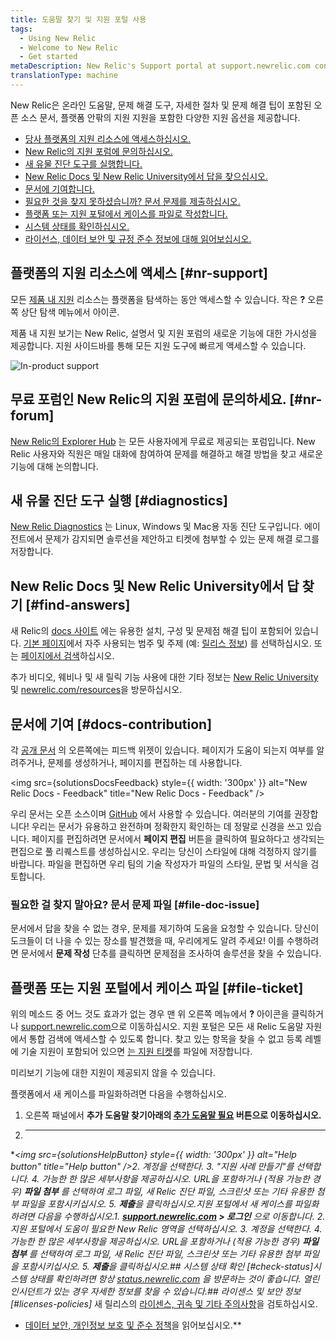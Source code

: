 ```yaml
---
title: 도움말 찾기 및 지원 포털 사용
tags:
  - Using New Relic
  - Welcome to New Relic
  - Get started
metaDescription: New Relic's Support portal at support.newrelic.com contains several levels of self-help informational resources and support services.
translationType: machine
---
```





New Relic은 온라인 도움말, 문제 해결 도구, 자세한 절차 및 문제 해결 팁이 포함된 오픈 소스 문서, 플랫폼 안팎의 지원 지원을 포함한 다양한 지원 옵션을 제공합니다.

* [당사 플랫폼의 지원 리소스에 액세스하십시오.](#nr-support)
* [New Relic의 지원 포럼에 문의하십시오.](#nr-forum)
* [새 유물 진단 도구를 실행합니다.](#diagnostics)
* [New Relic Docs 및 New Relic University에서 답을 찾으십시오.](#find-answers)
* [문서에 기여합니다.](#docs-contribution)
* [필요한 것을 찾지 못하셨습니까? 문서 문제를 제출하십시오.](#file-doc-issue)
* [플랫폼 또는 지원 포털에서 케이스를 파일로 작성합니다.](#file-ticket)
* [시스템 상태를 확인하십시오.](#check-status)
* [라이선스, 데이터 보안 및 규정 준수 정보에 대해 읽어보십시오.](#licenses-policies)

## 플랫폼의 지원 리소스에 액세스 [#nr-support]

모든 [제품 내 지원](https://one.newrelic.com/redirect/support) 리소스는 플랫폼을 탐색하는 동안 액세스할 수 있습니다. 작은 **?** 오른쪽 상단 탐색 메뉴에서 아이콘.

제품 내 지원 보기는 New Relic, 설명서 및 지원 포럼의 새로운 기능에 대한 가시성을 제공합니다. 지원 사이드바를 통해 모든 지원 도구에 빠르게 액세스할 수 있습니다.

<img
  title="New Relic's in-product support"
  alt="In-product support"
  src={solutionsProductSupport}
/>

## 무료 포럼인 New Relic의 지원 포럼에 문의하세요. [#nr-forum]

[New Relic의 Explorer Hub](https://discuss.newrelic.com/) 는 모든 사용자에게 무료로 제공되는 포럼입니다. New Relic 사용자와 직원은 매일 대화에 참여하여 문제를 해결하고 해결 방법을 찾고 새로운 기능에 대해 논의합니다.

## 새 유물 진단 도구 실행 [#diagnostics]

[New Relic Diagnostics](/docs/using-new-relic/cross-product-functions/troubleshooting/new-relic-diagnostics) 는 Linux, Windows 및 Mac용 자동 진단 도구입니다. 에이전트에서 문제가 감지되면 솔루션을 제안하고 티켓에 첨부할 수 있는 문제 해결 로그를 저장합니다.

## New Relic Docs 및 New Relic University에서 답 찾기 [#find-answers]

새 Relic의 [docs 사이트](https://docs.newrelic.com) 에는 유용한 설치, 구성 및 문제점 해결 팁이 포함되어 있습니다. [기본 페이지](http://docs.newrelic.com)에서 자주 사용되는 범주 및 주제 (예: [릴리스 정보](/docs/release-notes)) 를 선택하십시오. 또는 [페이지에서 검색](http://docs.newrelic.com/search)하십시오.

추가 비디오, 웨비나 및 새 릴릭 기능 사용에 대한 기타 정보는 [New Relic University](https://learn.newrelic.com/) 및 [newrelic.com/resources](https://newrelic.com/resources/videos)을 방문하십시오.

## 문서에 기여 [#docs-contribution]

각 [공개 문서](https://docs.newrelic.com) 의 오른쪽에는 피드백 위젯이 있습니다. 페이지가 도움이 되는지 여부를 알려주거나, 문제를 생성하거나, 페이지를 편집하는 데 사용합니다.

<img
  src={solutionsDocsFeedback}
  style={{ width: '300px' }}
  alt="New Relic Docs - Feedback"
  title="New Relic Docs - Feedback"
/>

우리 문서는 오픈 소스이며 [GitHub](https://github.com/newrelic/docs-website) 에서 사용할 수 있습니다. 여러분의 기여를 권장합니다! 우리는 문서가 유용하고 완전하며 정확한지 확인하는 데 정말로 신경을 쓰고 있습니다. 페이지를 편집하려면 문서에서 **페이지 편집** 버튼을 클릭하여 필요하다고 생각되는 편집으로 풀 리퀘스트를 생성하십시오. 우리는 당신이 스타일에 대해 걱정하지 않기를 바랍니다. 파일을 편집하면 우리 팀의 기술 작성자가 파일의 스타일, 문법 및 서식을 검토합니다.

### 필요한 걸 찾지 말아요? 문서 문제 파일 [#file-doc-issue]

문서에서 답을 찾을 수 없는 경우, 문제를 제기하여 도움을 요청할 수 있습니다. 당신이 도크들이 더 나을 수 있는 장소를 발견했을 때, 우리에게도 알려 주세요! 이를 수행하려면 문서에서 **문제 작성** 단추를 클릭하면 문제점을 조사하여 솔루션을 찾을 수 있습니다.

## 플랫폼 또는 지원 포털에서 케이스 파일 [#file-ticket]

위의 메소드 중 어느 것도 효과가 없는 경우 맨 위 오른쪽 메뉴에서 **?** 아이콘을 클릭하거나 [support.newrelic.com](https://support.newrelic.com)으로 이동하십시오. 지원 포털은 모든 새 Relic 도움말 자원에서 통합 검색에 액세스할 수 있도록 합니다. 찾고 있는 항목을 찾을 수 없고 등록 레벨에 기술 지원이 포함되어 있으면 [는 지원 티켓](https://support.newrelic.com/s/inbox)를 파일에 저장합니다.

<Callout variant="important">
  미리보기 기능에 대한 지원이 제공되지 않을 수 있습니다.
</Callout>

플랫폼에서 새 케이스를 파일화하려면 다음을 수행하십시오.

1. 오른쪽 패널에서 **추가 도움말 찾기아래의 **[추가 도움말 필요](https://one.newrelic.com/redirect/support)** 버튼으로 이동하십시오.**
2. ****

**<img
  src={solutionsHelpButton}
  style={{ width: '300px' }}
  alt="Help button"
  title="Help button"
/>2. 계정을 선택한다.
3. "지원 사례 만들기"를 선택합니다.
4. 가능한 한 많은 세부사항을 제공하십시오. URL을 포함하거나 (적용 가능한 경우) **파일 첨부** 를 선택하여 로그 파일, 새 Relic 진단 파일, 스크린샷 또는 기타 유용한 첨부 파일을 포함시키십시오.
5. **제출**을 클릭하십시오.지원 포털에서 새 케이스를 파일화하려면 다음을 수행하십시오.1. **[support.newrelic.com](https://support.newrelic.com) > 로그인** 으로 이동합니다.
2. 지원 포털에서 도움이 필요한 New Relic 영역을 선택하십시오.
3. 계정을 선택한다.
4. 가능한 한 많은 세부사항을 제공하십시오. URL을 포함하거나 (적용 가능한 경우) **파일 첨부** 를 선택하여 로그 파일, 새 Relic 진단 파일, 스크린샷 또는 기타 유용한 첨부 파일을 포함시키십시오.
5. **제출**을 클릭하십시오.## 시스템 상태 확인 [#check-status]시스템 상태를 확인하려면 항상 [status.newrelic.com](https://status.newrelic.com/) 을 방문하는 것이 좋습니다. 열린 인시던트가 있는 경우 자세한 정보를 찾을 수 있습니다.## 라이센스 및 보안 정보 [#licenses-policies]* 새 릴리스의 [라이센스, 귀속 및 기타 주의사항](/docs/licenses)을 검토하십시오.
* [데이터 보안, 개인정보 보호 및 준수 정책](/docs/security)을 읽어보십시오.**